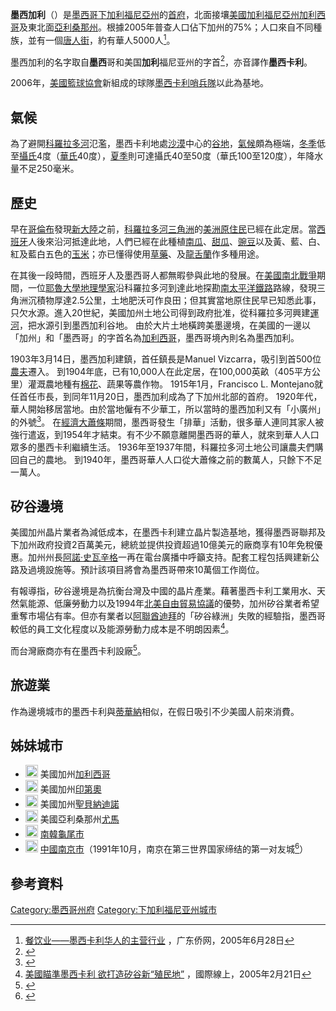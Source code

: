 {{NoteTA
|1= zh-cn:邮政编码; zh-tw:郵遞區號; zh-hk:郵區編號; 
}}
{{Infobox settlement
| name                            = 墨西加利市
| official_name                   = Ciudad de Mexicali
| motto                           = 溫暖的土地（{{lang|es|Tierra Cálida}}）
| nickname                        = 捕獲陽光的城市
| image_skyline            = {{Photomontage
| photo1a                 = Rectoría UABC (cropped).jpg
| photo1b                 = Plaza Calafia - panoramio - rocksas (cropped).jpg
| photo2a                 = Monumento lazaro cardenas 2020 (cropped).png
| photo2b                 = Catedral de Mexicali (Nuestra Señora de Guadalupe) Mexicali,Estado de Baja California Norte,México (6105030116).jpg
| photo2c                 = Plaza de la amistad.jpg
| photo3a                 = Bosque de la ciudad Mexicali.jpg
| spacing                 = 2
| position                = center
| color_border            = white
| color                   = white
| size                    = 280
| foot_montage            =  由上依序：{{tsl|en|Autonomous University of Baja California|下加利福尼亞自治大學}}、卡拉菲亞廣場、[[拉萨罗·卡德纳斯|拉薩洛‧卡德納斯]]紀念碑、瓜達盧佩聖母大教堂、奇思卡、城市森林公園。}}
| image_shield                    = Escudo de armas de Mexicali.svg
| pushpin_map                     = Mexico
| pushpin_label_position          = bottom
| pushpin_map_caption             = 位於墨西哥的位置
| subdivision_type                = 國家
| subdivision_name                = {{flagu|Mexico}}
| subdivision_type1               = [[墨西哥行政區劃|州]]
| subdivision_name1               = {{flagicon|Baja California}} [[下加利福尼亞州|下加利福尼亞州]]
| subdivision_type2               = [[自治區_(墨西哥)|自治市]]
| subdivision_name2               = {{tsl|en|Mexicali Municipality|墨西加利自治市}}
| government_footnotes            = 
| government_type                 = {{tsl|en|Ayuntamiento|市政會議 (西班牙語)|市政會議}}
| leader_title                    = {{tsl|en|List of presidents of Mexicali Municipality|墨西加利市長列表|市長}}
| leader_name                     = {{tsl|en|Marina del Pilar Ávila Olmeda|瑪麗娜·德爾皮拉爾·阿維拉·奧爾梅達}}
| established_title               = 建立
| established_date                = 1903年3月14日
| unit_pref                       = [[公制|公制]]
| area_footnotes                  = 
| area_total_km2                  = 113.7
| area_land_km2                   = 
| area_water_km2                  = 
| population_as_of                = 2018
| population_footnotes            = 
| population_note                 = 
| population_total                = 1032686
| population_density_km2          = 6066.62
| population_urban                = 1,102,342
| population_density_urban_km2    = 
| population_density_urban_sq_mi  = 
| population_metro                = 
| population_demonym              = {{tsl|en|Pluchea sericea|箭矢野草}}（Mexicalense, cachanilla）
| timezone                        = [[太平洋標準時間|PST]]
| utc_offset                      = −8
| timezone_DST                    = [[太平洋夏令時間|PDT]]
| utc_offset_DST                  = −7
| coordinates                     = {{coord|32|39|48|N|115|28|04|W|region:MX|display=inline,title}}
| elevation_footnotes             = 
| elevation_m                     = 8
| elevation_ft                    = 27
| postal_code_type                = [[郵遞區號|郵遞區號]]
| postal_code                     = 21000-21399（市區）
| area_code                       = {{tsl|en|Area codes in Mexico|墨西哥電話區碼|+52 686}}
| website                         = 
| footnotes                       = 
}}<!-- Infobox ends !-->
'''墨西加利'''（{{lang-es|Mexicali}}）是[[墨西哥|墨西哥]][[下加利福尼亞州|下加利福尼亞州]]的[[首府|首府]]，北面接壤[[美國|美國]][[加利福尼亞州|加利福尼亞州]][[加利西哥|加利西哥]]及東北面[[亞利桑那州|亞利桑那州]]。根據2005年普查人口佔下加州的75%；人口來自不同種族，並有一個[[唐人街|唐人街]]，約有華人5000人<ref>[http://gocn.southcn.com/qwxw/200506280062.htm 餐饮业――墨西卡利华人的主营行业] {{Wayback|url=http://gocn.southcn.com/qwxw/200506280062.htm |date=20060526123858 }}，广东侨网，2005年6月28日</ref>。

墨西加利的名字取自'''墨西'''哥和美国'''加利'''福尼亚州的字首<ref>{{Cite web |url=http://www.xzqh.org/suoyin/sjdm/152.htm |title=中国行政区划·世界地名索引 |access-date=2007-06-09 |archive-date=2007-08-08 |archive-url=https://web.archive.org/web/20070808051925/http://www.xzqh.org/suoyin/sjdm/152.htm |dead-url=no }}</ref>，亦音譯作'''墨西卡利'''。

2006年，[[美國籃球協會_(21世紀)|美國籃球協會]]新組成的球隊[[墨西卡利哨兵隊|墨西卡利哨兵隊]]以此為基地。

== 氣候 ==
為了避開[[科羅拉多河|科羅拉多河]]氾濫，墨西卡利地處[[沙漠|沙漠]]中心的[[谷地|谷地]]，[[氣候|氣候]]頗為極端，[[冬季|冬季]]低至[[攝氏|攝氏]]4度（[[華氏|華氏]]40度），[[夏季|夏季]]則可達攝氏40至50度（華氏100至120度），年降水量不足250毫米。

== 歷史 ==
早在[[哥倫布|哥倫布]]發現[[新大陸|新大陸]]之前，[[科羅拉多河|科羅拉多河]][[三角洲|三角洲]]的[[美洲原住民|美洲原住民]]已經在此定居。當[[西班牙|西班牙]]人後來沿河抵達此地，人們已經在此種植[[南瓜|南瓜]]、[[甜瓜|甜瓜]]、[[豌豆|豌豆]]以及黃、藍、白、紅及藍白五色的[[玉米|玉米]]；亦已懂得使用[[草藥|草藥]]、及[[龍舌蘭|龍舌蘭]]作多種用途。

在其後一段時間，西班牙人及墨西哥人都無暇參與此地的發展。在[[美國南北戰爭|美國南北戰爭]]期間，一位[[耶魯大學|耶魯大學]][[地理學家|地理學家]]沿科羅拉多河到達此地探勘[[南太平洋鐵路|南太平洋鐵路]]路線，發現三角洲沉積物厚達2.5公里，土地肥沃可作良田；但其實當地原住民早已知悉此事，只欠水源。進入20世紀，美國加州土地公司得到政府批准，從科羅拉多河興建[[運河|運河]]，把水源引到墨西加利谷地。
由於大片土地橫跨美墨邊境，在美國的一邊以「加州」和「墨西哥」的字首名為[[加利西哥|加利西哥]]，墨西哥境內則名為墨西加利。

1903年3月14日，墨西加利建鎮，首任鎮長是Manuel Vizcarra，吸引到首500位[[農夫|農夫]]遷入。
到1904年底，已有10,000人在此定居，在100,000英畝（405平方公里）灌溉農地種有[[棉花|棉花]]、蔬果等農作物。
1915年1月，Francisco L. Montejano就任首任市長，到同年11月20日，墨西加利成為了下加州北部的首府。
1920年代，華人開始移居當地。由於當地僱有不少華工，所以當時的墨西加利又有「小廣州」的外號<ref>{{cite episode |title=闖拉美#2 |episodeurl=http://programme.rthk.org.hk/rthk/tv/programme.php?name=tv/rootsoldandnew2016&d=2016-01-23&p=7122&e=340576&m=episode 
|series=[[華人移民史_(紀錄片)|華人移民史 (紀錄片)]]
|serieslink=http://programme.rthk.org.hk/rthk/tv/programme.php?name=tv/rootsoldandnew2016 
|network=[[港台電視|港台電視]] |station=[[港台電視31|港台電視31]] |date=2016-01-23 |season=3 |seriesno=2 |language=zh-yue }}</ref>。
在[[經濟大蕭條|經濟大蕭條]]期間，墨西哥發生「排華」活動，很多華人連同其家人被強行遣返，到1954年才結束。有不少不願意離開墨西哥的華人，就來到華人人口眾多的墨西卡利繼續生活。
1936年至1937年間，科羅拉多河土地公司讓農夫們購回自己的農地。
到1940年，墨西哥華人人口從大蕭條之前的數萬人，只餘下不足一萬人。

== 矽谷邊境 ==
美國加州晶片業者為減低成本，在墨西卡利建立晶片製造基地，獲得墨西哥聯邦及下加州政府投資2百萬美元，總統並提供投資超過10億美元的廠商享有10年免稅優惠。加州州長[[阿諾·史瓦辛格|阿諾·史瓦辛格]]一再在電台廣播中呼籲支持。配套工程包括興建新公路及過境設施等。預計該項目將會為墨西哥帶來10萬個工作崗位。

有報導指，矽谷邊境是為抗衡台灣及中國的晶片產業。藉著墨西卡利工業用水、天然氣能源、低廉勞動力以及1994年[[北美自由貿易協議|北美自由貿易協議]]的優勢，加州矽谷業者希望重奪市場佔有率。但亦有業者以[[阿聯酋|阿聯酋]][[迪拜|迪拜]]的「矽谷綠洲」失敗的經驗指，墨西哥較低的員工文化程度以及能源勞動力成本是不明朗因素<ref>[http://gb.cri.cn/7383/2005/02/21/153@455264.htm  美國瞄準墨西卡利 欲打造矽谷新“殖民地”] {{Wayback|url=http://gb.cri.cn/7383/2005/02/21/153@455264.htm |date=20130516222501 }}，國際線上，2005年2月21日</ref>。

而台灣廠商亦有在墨西卡利設廠<ref>{{Cite web |url=http://www.benq.com.tw/page/?pageId=5 |title=BenQ 台灣 - 明基大事紀 |access-date=2007-06-10 |archive-url=https://web.archive.org/web/20070821083858/http://www.benq.com.tw/page/?pageId=5 |archive-date=2007-08-21 |dead-url=no }}</ref>。

== 旅遊業 ==
作為邊境城市的墨西卡利與[[蒂華納|蒂華納]]相似，在假日吸引不少美國人前來消費。

== 姊妹城市 ==
* [[File:Flag_of_California.svg|20px]] 美國加州[[加利西哥|加利西哥]]
* [[File:Flag_of_California.svg|20px]] 美國加州[[印第奧_(加利福尼亞州)|印第奧]]
* [[File:Flag_of_California.svg|20px]] 美國加州[[聖貝納迪諾_(加利福尼亞州)|聖貝納迪諾]]
* [[File:Flag_of_Arizona.svg|20px]] 美國亞利桑那州[[尤馬_(亞利桑那州)|尤馬]]
* [[File:Flag_of_South_Korea.svg|20px]] [[南韓|南韓]][[龜尾市|龜尾市]]
* [[File:Flag_of_the_People's_Republic_of_China.svg|20px]] [[中國|中國]][[南京市|南京市]]（1991年10月，南京在第三世界国家缔结的第一对友城<ref>{{Cite web |url=http://gz.jsedu.org/index/20sjmy/0403/4.htm |title=嘉善县教育网校高中版 |access-date=2007-06-10 |archive-date=2007-09-26 |archive-url=https://web.archive.org/web/20070926231403/http://gz.jsedu.org/index/20sjmy/0403/4.htm |dead-url=yes }}</ref>）

== 參考資料 ==
<references />

{{Authority control}}
[[Category:墨西哥州府|Category:墨西哥州府]]
[[Category:下加利福尼亚州城市|Category:下加利福尼亚州城市]]